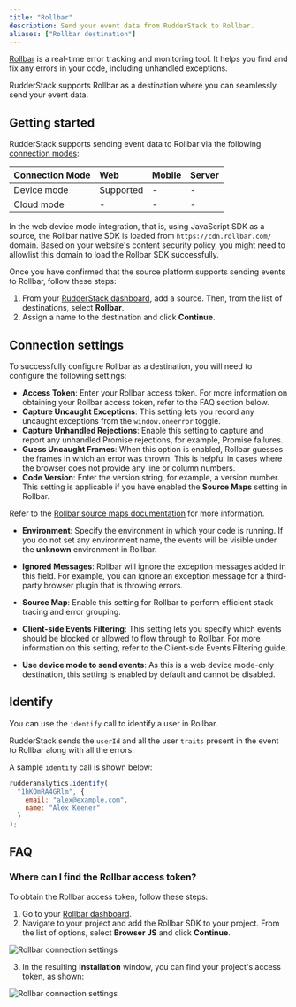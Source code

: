 ```yaml
---
title: "Rollbar"
description: Send your event data from RudderStack to Rollbar.
aliases: ["Rollbar destination"]
---
```


[Rollbar](https://rollbar.com/) is a real-time error tracking and monitoring tool. It helps you find and fix any errors in your code, including unhandled exceptions.

RudderStack supports Rollbar as a destination where you can seamlessly send your event data.

## Getting started

RudderStack supports sending event data to Rollbar via the following <a href="https://rudderstack.com/docs/rudderstack-cloud/rudderstack-connection-modes/">connection modes</a>:

| Connection Mode | Web | Mobile | Server |
| :--- | :--- | :--- | :--- |
| Device mode | Supported | - | - |
| Cloud mode | -  | - | - |

<div class="infoBlock">
In the web device mode integration, that is, using <Link to="/sources/event-streams/sdks/rudderstack-javascript-sdk">JavaScript SDK</Link> as a source, the Rollbar native SDK is loaded from <code class="inline-code">https://cdn.rollbar.com/</code> domain. Based on your website's content security policy, you might need to <Link to="/sources/event-streams/sdks/rudderstack-javascript-sdk/load-js-sdk/#allowlist-destination-domain">allowlist this domain</Link> to load the Rollbar SDK successfully.
</div>


Once you have confirmed that the source platform supports sending events to Rollbar, follow these steps:

1. From your [RudderStack dashboard](https://app.rudderstack.com/), add a source. Then, from the list of destinations, select **Rollbar**.
2. Assign a name to the destination and click **Continue**.

## Connection settings

To successfully configure Rollbar as a destination, you will need to configure the following settings:

- **Access Token**: Enter your Rollbar access token. For more information on obtaining your Rollbar access token, refer to the <Link to="#faq">FAQ</Link> section below.
- **Capture Uncaught Exceptions**: This setting lets you record any uncaught exceptions from the `window.oneerror` toggle.
- **Capture Unhandled Rejections**: Enable this setting to capture and report any unhandled Promise rejections, for example, Promise failures.
- **Guess Uncaught Frames**: When this option is enabled, Rollbar guesses the frames in which an error was thrown. This is helpful in cases where the browser does not provide any line or column numbers.
- **Code Version**: Enter the version string, for example, a version number. This setting is applicable if you have enabled the **Source Maps** setting in Rollbar.

<div class="infoBlock">
Refer to the <a href="https://docs.rollbar.com/docs/source-maps">Rollbar source maps documentation</a> for more information.
</div>

- **Environment**: Specify the environment in which your code is running. If you do not set any environment name, the events will be visible under the **unknown** environment in Rollbar.
- **Ignored Messages**: Rollbar will ignore the exception messages added in this field. For example, you can ignore an exception message for a third-party browser plugin that is throwing errors.
- **Source Map**: Enable this setting for Rollbar to perform efficient stack tracing and error grouping.
- **Client-side Events Filtering**: This setting lets you specify which events should be blocked or allowed to flow through to Rollbar. For more information on this setting, refer to the <Link to="/sources/sdks/event-filtering/">Client-side Events Filtering</Link> guide.


- **Use device mode to send events**: As this is a <Link to="https://www.rudderstack.com/docs/destinations/rudderstack-connection-modes/#device-mode">web device mode</Link>-only destination, this setting is enabled by default and cannot be disabled.

## Identify

You can use the <Link to="/event-spec/standard-events/identify/">`identify`</Link> call to identify a user in Rollbar.

RudderStack sends the `userId` and all the user `traits` present in the event to Rollbar along with all the errors.

A sample `identify` call is shown below:

```javascript
rudderanalytics.identify(
  "1hKOmRA4GRlm", {
    email: "alex@example.com",
    name: "Alex Keener"
  }
);
```

## FAQ

### Where can I find the Rollbar access token?

To obtain the Rollbar access token, follow these steps:

1. Go to your [Rollbar dashboard](https://app.rollbar.com/).
2. Navigate to your project and add the Rollbar SDK to your project. From the list of options, select **Browser JS** and click **Continue**.

<img src="../../assets/event-stream-destinations/rollbar-access-token-1.png" alt="Rollbar connection settings"/>

3. In the resulting **Installation** window, you can find your project's access token, as shown:

<img src="../../assets/event-stream-destinations/rollbar-access-token-2.png" alt="Rollbar connection settings" />